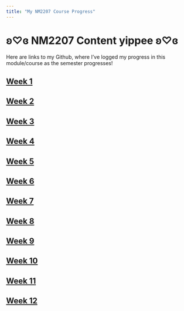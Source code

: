 ---
title: "My NM2207 Course Progress"
---

# ʚ♡ɞ NM2207 Content yippee ʚ♡ɞ

Here are links to my Github, where I've logged my progress in this module/course as the semester progresses! 

## [Week 1](https://github.com/nusyjying/NM2207/tree/main/Week%201)

## [Week 2](https://github.com/nusyjying/NM2207/tree/main/Week%202)

## [Week 3](https://github.com/nusyjying/NM2207/tree/main/Week%203)

## [Week 4](https://github.com/nusyjying/NM2207/tree/main/Week%204)

## [Week 5](https://github.com/nusyjying/NM2207/tree/main/Week%205)

## [Week 6](https://github.com/nusyjying/NM2207/tree/main/Week%206)

## [Week 7](https://github.com/nusyjying/NM2207/tree/main/Week%207)

## [Week 8](https://github.com/nusyjying/NM2207/tree/main/Week%208)

## [Week 9](https://github.com/nusyjying/NM2207/tree/main/Week%209)

## [Week 10](https://github.com/nusyjying/NM2207/tree/main/Week%2010)

## [Week 11](https://github.com/nusyjying/NM2207/tree/main/Week%2011)

## [Week 12](https://github.com/nusyjying/NM2207/tree/main/Week%2012)